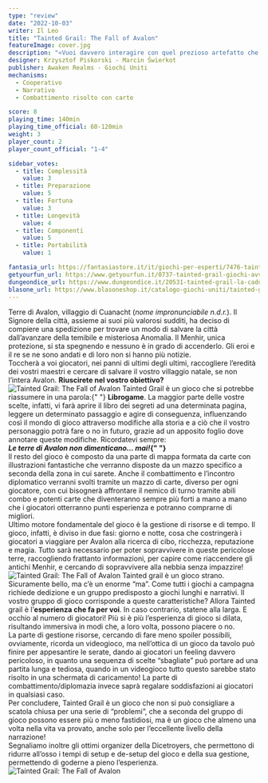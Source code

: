 ```yaml
---
type: "review"
date: "2022-10-03"
writer: Il Leo
title: "Tainted Grail: The Fall of Avalon"
featureImage: cover.jpg
description: "«Vuoi davvero interagire con quel prezioso artefatto che sicuramente nasconderà un qualche potente maleficio?» «Se è prezioso che fai? Te ne privi?»"
designer: Krzysztof Piskorski - Marcin Świerkot
publisher: Awaken Realms - Giochi Uniti
mechanisms:
  - Cooperativo
  - Narrativo
  - Combattimento risolto con carte

score: 8
playing_time: 140min
playing_time_official: 60-120min
weight: 3
player_count: 2
player_count_official: "1-4"

sidebar_votes:
  - title: Complessità
    value: 3
  - title: Preparazione
    value: 5
  - title: Fortuna
    value: 3
  - title: Longevità
    value: 4
  - title: Componenti
    value: 5
  - title: Portabilità
    value: 1

fantasia_url: https://fantasiastore.it/it/giochi-per-esperti/7476-tainted-grail-la-caduta-di-avalon.html
getyourfun_url: https://www.getyourfun.it/0737-tainted-grail-giochi-avventura.html?fast_search=fs
dungeondice_url: https://www.dungeondice.it/20531-tainted-grail-la-caduta-di-avalon.html
blasone_url: https://www.blasoneshop.it/catalogo-giochi-uniti/tainted-grail-la-caduta-di-avalon-73-1069
---
```


<Setting>
  Terre di Avalon, villaggio di Cuanacht (<em>nome impronunciabile n.d.r.</em>).
  Il Signore della città, assieme ai suoi più valorosi sudditi, ha deciso di
  compiere una spedizione per trovare un modo di salvare la città dall’avanzare
  della temibile e misteriosa Anomalia. Il Menhir, unica protezione, si sta
  spegnendo e nessuno è in grado di accenderlo. Gli eroi e il re se ne sono
  andati e di loro non si hanno più notizie. <br />
  Toccherà a voi giocatori, nei panni di ultimi degli ultimi, raccogliere l’eredità
  dei vostri maestri e cercare di salvare il vostro villaggio natale, se non l’intera
  Avalon. <strong>Riuscirete nel vostro obiettivo?</strong>
</Setting>

<img src="./game1.jpg?t=1" alt="Tainted Grail: The Fall of Avalon" />

<Rules>
  Tainted Grail è un gioco che si potrebbe riassumere in una parola:{" "}
  <strong>Librogame</strong>. La maggior parte delle vostre scelte, infatti, vi
  farà aprire il libro dei segreti ad una determinata pagina, leggere un
  determinato passaggio e agire di conseguenza, influenzando così il mondo di
  gioco attraverso modifiche alla storia e a ciò che il vostro personaggio potrà
  fare o no in futuro, grazie ad un apposito foglio dove annotare queste
  modifiche. Ricordatevi sempre:
  <br />
  <strong>
    <em>Le terre di Avalon non dimenticano… mai!</em>{" "}
  </strong>
  <br />
  Il resto del gioco è composto da una parte di mappa formata da carte con
  illustrazioni fantastiche che verranno disposte da un mazzo specifico a
  seconda della zona in cui sarete. Anche il combattimento e l’incontro
  diplomatico verranni svolti tramite un mazzo di carte, diverso per ogni
  giocatore, con cui bisognerà affrontare il nemico di turno tramite abili combo
  e potenti carte che diventeranno sempre più forti a mano a mano che i
  giocatori otterranno punti esperienza e potranno comprarne di migliori. <br />
  Ultimo motore fondamentale del gioco è la gestione di risorse e di tempo. Il gioco,
  infatti, è diviso in due fasi: giorno e notte, cosa che costringerà i giocatori
  a viaggiare per Avalon alla ricerca di cibo, ricchezza, reputazione e magia. Tutto
  sarà necessario per poter sopravvivere in queste pericolose terre, raccogliendo
  frattanto informazioni, per capire come riaccendere gli antichi Menhir, e cercando
  di sopravvivere alla nebbia senza impazzire!
</Rules>

<img src="./game2.jpg" alt="Tainted Grail: The Fall of Avalon" />

<Feedback>
Tainted grail è un gioco strano. Sicuramente bello, ma c’è un enorme “ma”. Come tutti i giochi a campagna richiede dedizione e un gruppo predisposto a giochi lunghi e narrativi. Il vostro gruppo di gioco corrisponde a queste caratteristiche? Allora Tainted grail è l’<strong>esperienza che fa per voi</strong>. In caso contrario, statene alla larga. E occhio al numero di giocatori! Più si è più l’esperienza di gioco si dilata, risultando immersiva in modi che, a loro volta, possono piacere o no. <br/>
 La parte di gestione risorse, cercando di fare meno spoiler possibili, ovviamente, ricorda un videogioco, ma nell’ottica di un gioco da tavolo può finire per appesantire le serate, dando ai giocatori un feeling davvero pericoloso, in quanto una sequenza di scelte “sbagliate” può portare ad una partita lunga e tediosa, quando in un videogioco tutto questo sarebbe stato risolto in una schermata di caricamento! La parte di combattimento/diplomazia invece saprà regalare soddisfazioni ai giocatori in qualsiasi caso.<br/>
Per concludere, Tainted Grail è un gioco che non si può consigliare a scatola chiusa per una serie di “problemi”, che a seconda del gruppo di gioco possono essere più o meno fastidiosi, ma è un gioco che almeno una volta nella vita va provato, anche solo per l’eccellente livello della narrazione! <br/>
Segnaliamo inoltre gli ottimi organizer della Dicetroyers, che permettono di ridurre all’osso i tempi di setup e de-setup del gioco e della sua gestione, permettendo di goderne a pieno l’esperienza.

</Feedback>

<img src="./game3.jpg" alt="Tainted Grail: The Fall of Avalon" />

<RandomLink
  title="Organizer Dicetroyers"
  link="https://thedicetroyers.com/shop/tainted-grail/"
/>
